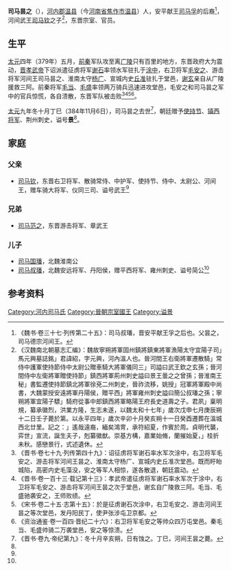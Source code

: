'''司马昙之'''（{{bd|4世紀|| 384年| 11月6日|}}），[[河內郡_(中國)|河内郡]][[温县|温县]]（今[[河南省|河南省]][[焦作市|焦作市]][[温县|温县]]）人，安平献王[[司马孚|司马孚]]的后裔<ref>《魏书·卷三十七·列传第二十五》：司马叔璠，晋安平献王孚之后也。父昙之，司马德宗河间王。</ref>，河间武王[[司马钦|司马钦]]之子<ref name=autogenerated1>《汉魏南北朝墓志汇编》：魏故寧朔將軍固州鎮將鎮東將軍漁陽太守宜陽子司」馬元興墓誌銘」君諱紹，字元興，河內溫人也。晉河間王右衛將軍遷散騎」常侍中護軍使持節侍中太尉公贈車騎大將軍儀同三」司謚曰武王欽之玄孫；晉河間侍中左衛將軍贈使持節」鎮西將軍荊州刺史謚曰景王曇之之曾孫；晉淮南王秘」書監遷使持節鎮北將軍徐兗二州刺史，晉祚流移，姚授」冠軍將軍殿中尚書，大魏蒙授安遠將軍丹陽侯，贈平西」將軍雍州刺史謚曰簡公叔璠之孫；寧朔將軍宜陽子驃」騎府從事中郎鎮西將軍略陽王府長史道壽之子。君夙」稟明規，纂承徽烈，洪業方隆，生志未遂，以魏太和十七年」歲次戊申七月庚辰朔十二日壬子薨於第。以永平四年」歲次辛卯十月癸亥朔十一日癸酉遷葬在溫城西北廿里。記之：」遙哉遠裔，緬矣鴻冑，承符紹夏，作賓於周。貞明代襲，弈世」宣流，誕生夫子，剋纂徽猷。崇基方構，嘉業始脩，蘭摧始夏，」桂折未秋。感戀景行，式述遺休。</ref>，东晋宗室、官员。

==生平==
[[太元_(东晋)|太元]]四年（379年）五月，[[前秦|前秦]]军队攻至离[[廣陵縣|广陵]]只有百里的地方，东晋政府大为震动，[[晋孝武帝|晋孝武帝]]下诏派遣征虏将军[[谢石|谢石]]率领水军驻扎于[[涂中|涂中]]，右卫将军[[毛安之|毛安之]]、游击将军河间王司马昙之、淮南太守[[杨广_(东晋)|杨广]]、宣城内史[[丘准|丘准]]驻扎于堂邑，[[谢玄|谢玄]]亲自从广陵援救三阿。前秦将军[[毛当|毛当]]、[[毛盛|毛盛]]率领两万骑兵迅速进攻堂邑，毛安之和司马昙之军中的官兵惊慌，各自溃散，东晋军队被击败<ref>《晋书·卷七十九·列传第四十九》：诏征虏将军谢石率水军次涂中，右卫将军毛安之、游击将军河间王昙之、淮南太守杨广、宣城内史丘准次堂邑。既而盱眙城陷，高密内史毛藻没，安之等军人相惊，遂各散退，朝廷震动。</ref><ref>《晋书·卷一百十三·载记第十三》：孝武帝遣征虏将军谢石率水军次于涂中，右卫将军毛安之、游击将军河间王昙之次于堂邑，谢玄自广陵救三阿。毛当、毛盛驰袭安之，王师败绩。</ref><ref>《宋书·卷二十五·志第十五》：於是征虏谢石次涂中，右卫毛安之、游击河间王昙之等次堂邑，发丹阳民丁，使尹张涉屯卫京都。</ref><ref>《资治通鉴·卷一百四·晋纪二十六》：右卫将军毛安之等帅众四万屯堂邑。秦毛当、毛盛帅骑二万袭堂邑，安之等惊溃。</ref>。

[[太元_(东晋)|太元]]九年冬十月丁巳（384年11月6日），司马昙之去世<ref>《晋书·卷九·帝纪第九》：冬十月辛亥朔，日有蚀之。丁巳，河间王昙之薨。</ref>，朝廷赠予[[使持节|使持节]]、[[镇西将军|镇西将军]]、荆州刺史，谥号'''景'''<ref name=autogenerated1 />。

==家庭==
===父亲===
*[[司马钦|司马钦]]，东晋右卫将军、散骑常侍、中护军、使持节、侍中、太尉公、河间王，赠车骑大将军、仪同三司、谥号武王<ref name=autogenerated1 />

===兄弟===
*[[司马范之|司马范之]]，东晋游击将军、章武王

===儿子===
*[[司马国璠|司马国璠]]，北魏淮南公
*[[司马叔璠|司马叔璠]]，北魏安远将军、丹阳侯，赠平西将军、雍州刺史、谥号简公<ref name=autogenerated1 />

==参考资料==
{{reflist}}

{{start box}}
{{s-before|父[[司馬欽|司馬欽]]}}
{{s-title|[[晉朝藩王列表#河間國|晉朝河間王]]|366年—384年}}
{{s-after|[[司馬國鎮|司馬國鎮]]}}
{{end box}}

[[Category:河内司马氏|Category:河内司马氏]]
[[Category:晉朝宗室國王|Category:晉朝宗室國王]]
[[Category:谥景|Category:谥景]]